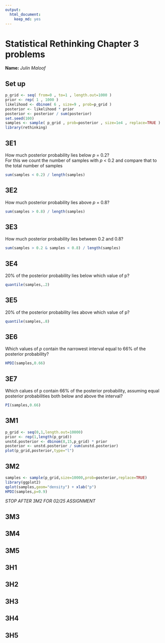 ```yaml
---
output: 
  html_document: 
    keep_md: yes
---
```

# Statistical Rethinking Chapter 3 problems

__Name:__ _Julin Maloof_

## Set up

```r
p_grid <- seq( from=0 , to=1 , length.out=1000 )
prior <- rep( 1 , 1000 )
likelihood <- dbinom( 6 , size=9 , prob=p_grid )
posterior <- likelihood * prior
posterior <- posterior / sum(posterior)
set.seed(100)
samples <- sample( p_grid , prob=posterior , size=1e4 , replace=TRUE )
library(rethinking)
```

## 3E1
How much posterior probability lies below _p_ = 0.2?  
For this we count the number of samples with _p_ < 0.2 and compare that to the total number of samples
```r
sum(samples < 0.2) / length(samples)
```

## 3E2
How much posterior probability lies above _p_ = 0.8?
```r
sum(samples > 0.8) / length(samples)
```

## 3E3
How much posterior probability lies between 0.2 and 0.8?
```r
sum(samples > 0.2 & samples < 0.8) / length(samples)
```

## 3E4
20% of the posterior probability lies below which value of p?
```r
quantile(samples,.2)
```

## 3E5
20% of the posterior probability lies above which value of p?
```r
quantile(samples,.8)
```

## 3E6
Which values of _p_ contain the narrowest interval equal to 66% of the posterior probability?
```r
HPDI(samples,0.66)
```

## 3E7
Which calues of p contain 66% of the posterior probability, assuming equal posterior probabilities both below and above the interval?
```r
PI(samples,0.66)
```

## 3M1

```r
p_grid <- seq(0,1,length.out=10000)
prior <- rep(1,length(p_grid))
unstd.posterior <- dbinom(8,15,p_grid) * prior
posterior <- unstd.posterior / sum(unstd.posterior)
plot(p_grid,posterior,type="l")
```

## 3M2

```r
samples <- sample(p_grid,size=10000,prob=posterior,replace=TRUE)
library(ggplot2)
qplot(samples,geom="density") + xlab("p")
HPDI(samples,p=0.9)
```

_STOP AFTER 3M2 FOR 02/25 ASSIGNMENT_

## 3M3

## 3M4

## 3M5

## 3H1

## 3H2

## 3H3

## 3H4

## 3H5